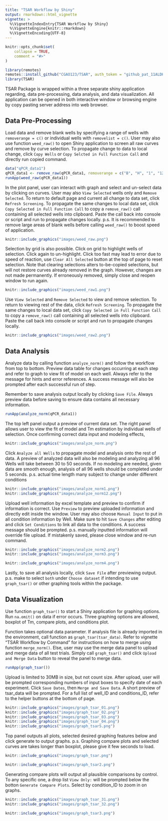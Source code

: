 ```yaml
---
title: "TSAR Workflow by Shiny"
output: rmarkdown::html_vignette
vignette: >
  %\VignetteIndexEntry{TSAR Workflow by Shiny}
  %\VignetteEngine{knitr::rmarkdown}
  %\VignetteEncoding{UTF-8}
---
```


```r
knitr::opts_chunk$set(
    collapse = TRUE,
    comment = "#>"
)
```

```r
library(remotes)
remotes::install_github("CGAO123/TSAR", auth_token = "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")
library(TSAR)
```

TSAR Package is wrapped within a three separate shiny application regarding, data pre-processing, data analysis, and data visualization. All application can be opened in both interactive window or browsing engine by copy pasting server address into web browser.

## Data Pre-Processing

Load data and remove blank wells by specifying a range of wells with `removerange = c()` or individual wells with `removelist = c()`. User may also use function `weed_raw()` to open Shiny application to screen all raw curves and remove by curve selection. To propagate change to data to local change, click `Copy Wells` or `Copy Selcted in Full Function Call` and directly run copied command.

```r
data("qPCR_data1")
qPCR_data1 <- remove_raw(qPCR_data1, removerange = c("B", "H", "1", "12"))
runApp(weed_raw(qPCR_data1))
```

In the plot panel, user can interact with graph and select and un-select data by clicking on curves. User may also `View Selected` wells only and `Remove Selected`. To return to default page and current all change to data set, click `Refresh Screening`. To propagate the same changes to local data set, click `Copy Selected in Full Function Call` to copy a `remove_raw()` call containing all selected wells into clipboard. Paste the call back into console or script and run to propagate changes locally. 
p.s. It is recommended to remove large areas of blank wells before calling `weed_raw()` to boost speed of application.

```r
knitr::include_graphics("images/weed_raw.png")
```

Selection by grid is also possible. Click on grid to highlight wells of selection. Click again to un-highlight. Click too fast may lead to error due to speed of reaction, use `Clear All Selected` button at the top of page to reset selection. Note that clearing selections alters to-be-copied selections, but will not restore curves already removed in the graph. However, changes are not made permanently. If erroneously removed, simply close and reopen window to run again.

```r
knitr::include_graphics("images/weed_raw1.png")
```

Use `View Selected` and `Remove Selected` to view and remove selection. To return to viewing rest of the data, click `Refresh Screening`. To propagate the same changes to local data set, click `Copy Selected in Full Function Call` to copy a `remove_raw()` call containing all selected wells into clipboard. Paste the call back into console or script and run to propagate changes locally.
```r
knitr::include_graphics("images/weed_raw2.png")
```

## Data Analysis

Analyze data by calling function `analyze_norm()` and follow the workflow from top to bottom. Preview data table for changes occurring at each step and refer to graph to view fit of model on each well. Always refer to the message for hints and error references. A success message will also be prompted after each successful run of step.

Remember to save analysis output locally by clicking `Save File`. Always preview data before saving to ensure data contains all necessary information.

```r
runApp(analyze_norm(qPCR_data1))
```

The top left panel output a preview of current data set. The right panel allows user to view the fit of model and Tm estimation by individual wells of selection. Once confirming correct data input and modeling effects,

```r
knitr::include_graphics("images/analyze_norm.png")
```

Click `Analyze all Wells` to propagate model and analysis onto the rest of data. A preview of analyzed data will also be modeling and analyzing all 96 Wells will take between 30 to 50 seconds. If no modeling are needed, given data are smooth enough, analysis of all 96 wells should be completed under 5 seconds. p.s. actual time length many subject to change under different conditions

```r
knitr::include_graphics("images/analyze_norm1.png")
knitr::include_graphics("images/analyze_norm12.png")
```

Upload well information by excel template and preview to confirm if information is correct. Use `Preview` to preview uploaded information and directly edit inside the window. User may also choose `Manual Input` to put in all condition information by Well. Make sure to hit `Save Changes` after editing and click `Set Conditions` to link all data to the conditions. A success message should be prompted.
p.s. manually inputted information will override file upload. If mistakenly saved, please close window and re-run command.

```r
knitr::include_graphics("images/analyze_norm2.png")
knitr::include_graphics("images/analyze_norm3.png")
```

```r
knitr::include_graphics("images/analyze_norm4.png")
```

Lastly, to save all analysis locally, click `Save File` after previewing output. p.s. make to select `both` under `Choose dataset` if intending to use `graph_tsar()` or other graphing tools within the package.

## Data Visualization

Use function `graph_tsar()` to start a Shiny application for graphing options. Run `na.omit()` on data if error occurs. Three graphing options are allowed, boxplot of Tm, compare plots, and conditions plot.

Function takes optional data parameter. If analysis file is already imported in the environment, call function as `graph_tsar(tsar_data)`. Refer to vignette "TSAR Workflow by Command" for instructions on how to merge using function `merge_norm()`. Else, user may use the merge data panel to upload and merge data of all test trials. Simply call `graph_tsar()` and click `Upload and Merge Data` button to reveal the panel to merge data.

```r
runApp(graph_tsar())
```

Upload is limited to 30MB in size, but not count size. After upload, user will be prompted corresponding numbers of input boxes to specify date of each experiment. Click `Save Dates`, then `Merge and Save Data`. A short preview of tsar_data will be prompted. For a full list of well_ID and conditions_ID, refer to the helper buttons at the bottom of page.

```r
knitr::include_graphics("images/graph_tsar_01.png")
knitr::include_graphics("images/graph_tsar_02.png")
knitr::include_graphics("images/graph_tsar_03.png")
knitr::include_graphics("images/graph_tsar_04.png")
knitr::include_graphics("images/graph_tsar5.png")
```

Top panel outputs all plots, selected desired graphing features below and click generate to output graphs. p.s. Graphing compare plots and selected curves are takes longer than boxplot, please give it few seconds to load.

```r
knitr::include_graphics("images/graph_tsar.png")
```

```r
knitr::include_graphics("images/graph_tsar2.png")
```

Generating compare plots will output all plausible comparisons by control. To any specific one, a drop list `View Only:` will be prompted below the botton `Generate Compare Plots`. Select by condition_ID to zoom in on graphs.

```r
knitr::include_graphics("images/graph_tsar_31.png")
knitr::include_graphics("images/graph_tsar_32.png")
```

```r
knitr::include_graphics("images/graph_tsar3.png")
```
